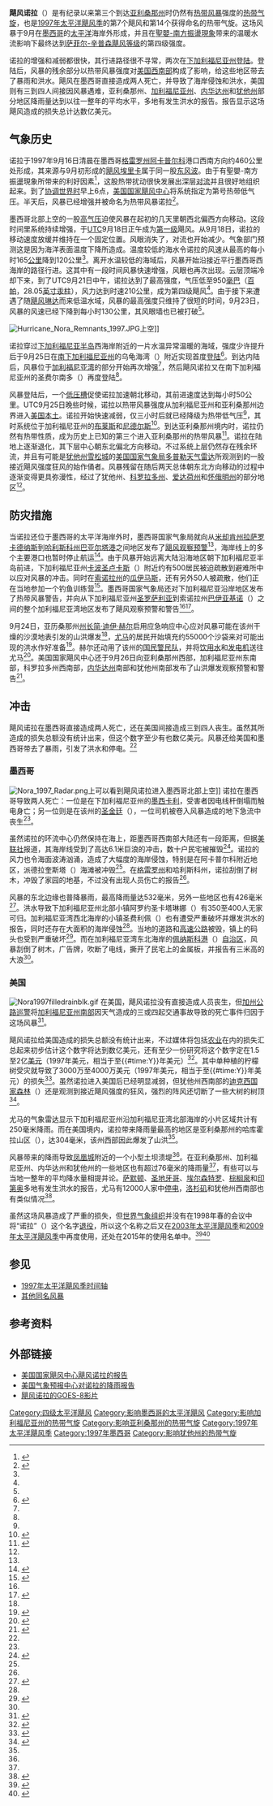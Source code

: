 {{DEFAULTSORT:}}{{noteTA
|G1=USState
|1=zh:聖嬰-南方振盪現象; zh-cn:厄尔尼诺-南方涛动现象; zh-tw:聖嬰-南方振盪現象; zh-hk:厄爾尼諾-南方振盪現象;
|2=zh-hans:拉尼娜;zh-hk:拉尼娜;zh-tw:反聖嬰;
|3=zh-hans:厄尔尼诺;zh-hk:厄爾尼諾;zh-tw:聖嬰;
}}
{{Infobox Hurricane
| Name=飓风诺拉<br>{{lang|en|Hurricane Nora}}
| Type=飓风
| Year=1997
| Basin=EPac
| Image location=Nora 09-22-1997 1403Z.jpg
| Image name=9月22日，達到強度巔峰的飓风诺拉。
| Formed=1997年9月16日
| Dissipated=1997年9月26日
| 1-min winds=115
| Pressure=950
| Damages=100
| Inflated=0
| Fatalities=直接造成2人死亡，间接导致4人丧生
| Areas=[[下加利福尼亚州|下加利福尼亚州]]、[[美国西南部|美国西南部]]
| Hurricane season=[[1997年太平洋飓风季|1997年太平洋飓风季]]
}}
'''飓风诺拉'''（{{lang-en|Hurricane Nora}}）是有纪录以来第三个到达[[亚利桑那州|亚利桑那州]]时仍然有[[热带风暴|热带风暴]]强度的[[热带气旋|热带气旋]]，也是[[1997年太平洋飓风季|1997年太平洋飓风季]]的第7个飓风和第14个获得命名的热带气旋。这场风暴于9月在[[墨西哥|墨西哥]]的[[太平洋|太平洋]]海岸外形成，并且在[[聖嬰-南方振盪現象|聖嬰-南方振盪現象]]带来的温暖水流影响下最终达到[[萨菲尔-辛普森飓风等级|萨菲尔-辛普森飓风等级]]的第四级强度。

诺拉的增强和减弱都很快，其行进路径很不寻常，两次在[[下加利福尼亚州|下加利福尼亚州]][[登陆_(气象学)|登陆]]。登陆后，风暴的残余部分以热带风暴强度对[[美国西南部|美国西南部]]构成了影响，给这些地区带去了暴雨和洪水。飓风在墨西哥直接造成两人死亡，并导致了海岸侵蚀和洪水，美国则有三到四人间接因风暴遇难，亚利桑那州、[[加利福尼亚州|加利福尼亚州]]、[[内华达州|内华达州]]和[[犹他州|犹他州]]部分地区降雨量达到以往一整年的平均水平，多地有发生洪水的报告。报告显示这场飓风造成的损失总计达数亿美元。

== 气象历史 ==
{{storm path|Nora 1997 track.png}}
诺拉于1997年9月16日清晨在墨西哥[[格雷罗州|格雷罗州]][[阿卡普尔科|阿卡普尔科]]港口西南方向约460公里处形成，其来源与9月初形成的[[1997年飓风埃里卡|飓风埃里卡]]属于同一股[[东风波|东风波]]。由于有聖嬰-南方振盪現象所带来的利好因素<ref name="MWRNora">{{cite journal |last=Farfán |first=Luis M. |coauthors=Zehnder, Joseph A. |title=An Analysis of the Landfall of Hurricane Nora (1997) |journal=Monthly Weather Review |volume=129 |issue=8 |pages=2073-2088 |doi=10.1175/1520-0493(2001)129<2073:AAOTLO>2.0.CO;2 |bibcode = 2001MWRv..129.2073F|date=2001年8月}}</ref>，这股热带扰动很快发展出深层[[对流|对流]]并且很好地组织起来。到了[[协调世界时|协调世界时]]早上6点，[[国家飓风中心_(美国)|美国国家飓风中心]]将系统指定为第{{lang|en|16-E}}号热带低气压。半天后，风暴已经增强并被命名为热带风暴诺拉<ref name="NHCNora">{{cite web | publisher = National Hurricane Center | date = 1997-10-30 | title = Preliminary Report: Hurricane Nora: 16 – September 26, 1997 | author = Rappaport, Edward N. | accessdate = 2013-11-18 | url = http://www.nhc.noaa.gov/1997nora.html | archiveurl = https://web.archive.org/web/20131022170921/http://www.nhc.noaa.gov/1997nora.html | archivedate = 2013-10-22 | deadurl = no }}</ref>。

墨西哥北部上空的一股[[高气压|高气压]]迫使风暴在起初的几天里朝西北偏西方向移动。这段时间里系统持续增强，于[[协调世界时|UTC]]9月18日正午成为[[萨菲尔-辛普森飓风等级|第一级]]飓风。从9月18日，诺拉的移动速度放缓并维持在一个固定位置。风眼消失了，对流也开始减少。气象部门预测这是因为海洋表面温度下降所造成。温度较低的海水令诺拉的风速从最高的每小时165[[公里|公里]]降到120公里<ref name="NHCNora" />。离开水温较低的海域后，风暴开始沿接近平行墨西哥西海岸的路径行进。这其中有一段时间风暴快速增强，风眼也再次出现。云层顶端冷却下来，到了UTC9月21日中午，诺拉达到了最高强度，气压低至950[[巴|毫巴]]（[[帕斯卡_(单位)|百帕]]，28.05[[英寸汞柱|英寸汞柱]]），风力达到时速210公里，成为第四级飓风<ref name="NHCNora" />。由于接下来遭遇了随[[飓风琳达_(1997年)|飓风琳达]]而来低温水域，风暴的最高强度只维持了很短的时间，9月23日，风暴的风速已经下降到每小时130公里，其风眼墙也已被打破<ref name="NHCNora" />。

[[Image:Hurricane_Nora_Remnants_1997.JPG|thumb]]上空]]

诺拉穿过[[下加利福尼亚半岛|下加利福尼亚半岛]]西海岸附近的一片水温异常温暖的海域，强度少许提升后于9月25日在[[南下加利福尼亚州|南下加利福尼亚州]]的乌龟海湾（{{lang|es|Bahía Tortugas}}）附近实现首度[[登陆_(气象学)|登陆]]<ref name="SMNNora">{{cite web | author=Servicio Meteorológico Nacional (Mexico) | year=1997 | title=Huracán Nora | publisher=Comisón Nacional del Agua | accessdate=2006-02-21 | url=http://smn.cna.gob.mx/ciclones/tempo1997/pacifico/nora/nora.html | archiveurl=https://web.archive.org/web/20090923185721/http://smn.cna.gob.mx/ciclones/tempo1997/pacifico/nora/nora.html | archivedate=2009-09-23 | deadurl=yes }}</ref>。到达内陆后，风暴位于[[加利福尼亚湾|加利福尼亚湾]]的部分开始再次增强<ref name="MWRNora" />，然后飓风诺拉又在南下加利福尼亚州的圣费尔南多（{{lang|es|San Fernando}}）再度登陆<ref name="NHCNora" />。

风暴登陆后，一个[[低压槽|低压槽]]促使诺拉加速朝北移动，其前进速度达到每小时50公里。UTC9月25日晚些时候，诺拉以热带风暴强度从加利福尼亚州和亚利桑那州边界进入[[美国本土|美国本土]]。诺拉开始快速减弱，仅三小时后就已经降级为热带低气压<ref name="NHCNora" />，其时系统位于加利福尼亚州的[[布莱斯_(加利福尼亚州)|布莱斯]]和[[尼德尔斯_(加利福尼亚州)|尼德尔斯]]<ref name="MWR 1997 EPac summary">{{cite journal |last=Lawrence |first=Miles B. |title=Eastern North Pacific Hurricane Season of 1997 |url=http://journals.ametsoc.org/doi/pdf/10.1175/1520-0493(1999)127%3C2440:ENPHSO%3E2.0.CO;2 |journal=Monthly Weather Review |volume=127 |issue=10 |pages=2440-2454 |doi=10.1175/1520-0493(1999)127<2440:ENPHSO>2.0.CO;2 |bibcode=1999MWRv..127.2440L |date=1999年10月 |access-date=2013-11-18 |archive-date=2020-05-31 |archive-url=https://web.archive.org/web/20200531013508/https://journals.ametsoc.org/doi/pdf/10.1175/1520-0493%281999%29127%3C2440%3AENPHSO%3E2.0.CO%3B2 |dead-url=no }}</ref>。到达亚利桑那州境内时，诺拉仍然有热带性质，成为历史上已知的第三个进入亚利桑那州的热带风暴<ref name="MCFCD">{{cite web |author=Flood Control District of Maricopa County |year=1997 |title=TS Nora Storm Report |accessdate=2013-11-18 |url=http://alert.fcd.maricopa.gov/alert/nora/nora_rpt.html |archivedate=2013-11-18 |deadurl=no |archiveurl=https://web.archive.org/web/20131118152759/http://alert.fcd.maricopa.gov/alert/nora/nora_rpt.html }}</ref>。诺拉在陆地上逐渐退化，其下层中心朝东北偏北方向移动。不过系统上层仍然存在残余环流，并且有可能是[[犹他州|犹他州]][[雪松城_(犹他州)|雪松城]]的[[美国国家气象局|美国国家气象局]][[气象雷达|多普勒天气雷达]]所观测到的一股接近飓风强度狂风的始作俑者。风暴残留在随后两天总体朝东北方向移动的过程中逐渐变得更具弥漫性，经过了犹他州、[[科罗拉多州|科罗拉多州]]、[[爱达荷州|爱达荷州]]和[[怀俄明州|怀俄明州]]的部分地区<ref name="NHCNora" />。

== 防灾措施 ==
当诺拉还位于墨西哥的太平洋海岸外时，墨西哥国家气象局就向从[[米却肯州|米却肯州]][[拉萨罗卡德纳斯|拉萨罗卡德纳斯]]到[[哈利斯科州|哈利斯科州]][[巴亚尔塔港|巴亚尔塔港]]之间地区发布了[[热带气旋警告|飓风观察预警]]<ref name="NHCNora" />，海岸线上的多个主要港口也暂时停止航运<ref name="CNN Ports">{{cite news |title=North-moving Nora lashes Baja's southern tip |agency=Associated Press |date=1997-09-23 |accessdate=2006-04-10 |url=http://www.cnn.com/WEATHER/9709/23/nora.mexico/index.html |archiveurl=https://web.archive.org/web/20060506022227/http://www.cnn.com/WEATHER/9709/23/nora.mexico/index.html |archivedate=2006-05-06 |deadurl=yes }}</ref>。由于风暴开始远离大陆沿海地区朝下加利福尼亚半岛前进，下加利福尼亚州[[卡波圣卢卡斯|卡波圣卢卡斯]]（{{lang|es|Cabo San Lucas}}）附近约有500居民被迫疏散到避难所中以应对风暴的冲击。同时在[[索诺拉州|索诺拉州]]的[[瓜伊马斯|瓜伊马斯]]，还有另外50人被疏散，他们正在当地参加一个钓鱼训练营<ref name="CNN San Lucas">{{cite news |title=Hurricane Nora lashes Baja California |agency=Associated Press |date=2007-09-24 |accessdate=2006-05-11 |url=http://www.cnn.com/WEATHER/9709/23/nora/index.html |deadurl=yes |archiveurl=https://web.archive.org/web/20050307210941/http://www.cnn.com/WEATHER/9709/23/nora/index.html |archivedate=2005-03-07 }}</ref>。墨西哥国家气象局还对下加利福尼亚沿岸地区发布了热带风暴警告，并向从下加利福尼亚州[[圣罗萨利亚|圣罗萨利亚]]到索诺拉州[[巴伊亚基诺|巴伊亚基诺]]（{{lang|es|Bahía Kino}}）之间的整个加利福尼亚湾地区发布了飓风观察预警和警告<ref name="NHCNora" /><ref name="CNN Preparations">{{cite news |title=Hurricane Nora to hit Baja Thursday morning |agency=Associated Press |date=2007-09-25 |accessdate=2006-05-11 |url=http://www.cnn.com/WEATHER/9709/24/nora.pm/index.html |archiveurl=https://web.archive.org/web/20050212110639/http://www.cnn.com/WEATHER/9709/24/nora.pm/index.html |archivedate=2005-02-12 |deadurl=yes }}</ref>。

9月24日，亚历桑那州[[州长|州长]][[简·迪伊·赫尔|简·迪伊·赫尔]]启用应急响应中心应对风暴可能在该州干燥的沙漠地表引发的山洪爆发<ref name="CNN Preparations" />，[[尤马_(亚利桑那州)|尤马]]的居民开始填充约55000个沙袋来对可能出现的洪水作好准备<ref>{{cite news |title=Hurricane Nora nears Mexico |agency=Associated Press |date=1997-09-24 |accessdate=2006-05-18 |url=http://www.cnn.com/WEATHER/9709/24/nora.update.2p/index.html |archiveurl=https://web.archive.org/web/20060518134025/http://www.cnn.com/WEATHER/9709/24/nora.update.2p/index.html |archivedate=2006-05-18 |deadurl=yes }}</ref>。赫尔还动用了该州的[[美国国民警卫队|国民警民队]]，并将[[饮用水|饮用水]]和[[发电机|发电机]]送往尤马<ref name="CNN AZ Preps">{{cite news |title=Nora weakens, but heavy rains threaten U.S. |agency=Associated Press |date=1997-09-25 |accessdate=2006-05-11 |url=http://www.cnn.com/WEATHER/9709/25/nora1130a/ |archiveurl=https://web.archive.org/web/20050212110855/http://www.cnn.com/WEATHER/9709/25/nora1130a/ |archivedate=2005-02-12 |deadurl=yes }}</ref>。美国国家飓风中心还于9月26日向亚利桑那州西部，加利福尼亚州东南部，科罗拉多州西南部，[[内华达州|内华达州]]南部和犹他州南部发布了山洪爆发观察预警和警告<ref>{{cite web |author=Hydrometeorological Prediction Center |publisher=NOAA |title=Storm Summary for Tropical Depression Nora, 4 a.m. EDT September 26, 1997 |accessdate=2013-11-19 |url=http://www.wpc.ncep.noaa.gov/tropical/1997/nora/92606ns1.html |archivedate=2013-11-19 |archiveurl=https://web.archive.org/web/20131119020942/http://www.wpc.ncep.noaa.gov/tropical/1997/nora/92606ns1.html |deadurl=no }}</ref>。

== 冲击 ==
飓风诺拉在墨西哥直接造成两人死亡，还在美国间接造成三到四人丧生。虽然其所造成的损失总额没有统计出来，但这个数字至少有也数亿美元。风暴还给美国和墨西哥带去了暴雨，引发了洪水和停电。<ref name="NHCNora" />

=== 墨西哥 ===
[[Image:Nora_1997_Radar.png|thumb]]上可以看到飓风诺拉进入墨西哥北部上空]]
诺拉在墨西哥导致两人死亡：一位是在下加利福尼亚州的[[墨西卡利|墨西卡利]]，受害者因电线杆倒塌而触电身亡；另一位则是在该州的[[圣金廷|圣金廷]]（{{lang|es|San Quintín}}），一位司机被卷入风暴造成的地下急流中丧生<ref name="NHCNora" />。

虽然诺拉的环流中心仍然保持在海上，距墨西哥西南部大陆还有一段距离，但据[[美联社|美联社]]报道，其海岸线受到了高达6.1米巨浪的冲击，数十户民宅被摧毁<ref name="CNN MX Pac">{{cite news |title=Hurricane Nora lashes Mexico's Pacific coast |agency=Associated Press |date=1997-09-22 |accessdate=2006-05-11 |url=http://www.cnn.com/WEATHER/9709/22/nora/index.html |archivedate=2007-01-09 |deadurl=yes |archiveurl=https://web.archive.org/web/20070109053041/http://www.cnn.com/WEATHER/9709/22/nora/index.html }}</ref>。诺拉的风力也令海面波涛汹涌，造成了大幅度的海岸侵蚀，特别是在阿卡普尔科附近地区，派德拉奎斯塔（{{lang|es|Pie de la Cuesta}}）海滩被冲毁<ref name="NHCNora" />。在[[格雷罗州|格雷罗州]]和哈利斯科州，诺拉刮倒了树木，冲毁了家园的地基，不过没有出现人员伤亡的报告<ref name="CNN MX Pac" />。

风暴的东北边缘也普降暴雨，最高降雨量达532毫米，另外一些地区也有426毫米<ref>{{cite web |publisher=Hydrometeorological Prediction Center |url=http://www.wpc.ncep.noaa.gov/tropical/rain/nora1997.html |title=Hurricane Nora - September 14 – 28, 1997 |accessdate=2013-11-19 |archivedate=2013-09-22 |deadurl=no |archiveurl=https://web.archive.org/web/20130922005052/http://www.wpc.ncep.noaa.gov/tropical/rain/nora1997.html }}</ref>。洪水导致下加利福尼亚州北部小镇阿罗约圣卡塔琳娜（{{lang|es|Arroyo de Santa Catarina}}）有350至400人无家可归。加利福尼亚湾西北海岸的小镇圣费利佩（{{lang|es|San Felipe}}）也有遭受严重破坏并爆发洪水的报告，同时还存在大面积的海岸侵蚀<ref name="MWR 1997 EPac summary" />。当地的道路和[[高速公路|高速公路]]被毁，镇上的码头也受到严重破坏<ref name="SanFelipe">{{cite web | publisher = San Felipe, Baja California Official Website | title = Hurricane Nora, San Felipe, Baja California | accessdate = 2013-11-19 | archivedate = 2012-07-07 | deadurl = no | url = http://www.sanfelipe.com.mx/nora9247/summry1015.htm | archiveurl = https://web.archive.org/web/20120707093543/http://www.sanfelipe.com.mx/nora9247/summry1015.htm | date = 1997年9月 }}</ref>。而在加利福尼亚湾东北海岸的[[佩纳斯科港|佩纳斯科港]]（{{lang|es|Puerto Peñasco}}）[[自治区_(墨西哥)|自治区]]，风暴刮倒了树木，广告牌，吹断了电线，撕开了民宅上的金属板，并报告有三米高的大浪<ref name="NHCNora" />。

=== 美国 ===
[[Image:Nora1997filledrainblk.gif|thumb]]
在美国，飓风诺拉没有直接造成人员丧生，但[[加州公路巡警|加州公路巡警]]将[[南加州|加利福尼亚州南部]]因天气造成的三或四起交通事故导致的死亡事件归因于这场风暴<ref>{{cite news |title=Nora gives Arizona a soaking |agency=Associated Press |date=1997-09-25 |accessdate=2006-05-11 |url=http://www.cnn.com/WEATHER/9709/25/nora/ |archiveurl=https://web.archive.org/web/20041125194440/http://www.cnn.com/WEATHER/9709/25/nora/ |deadurl=yes |archivedate=2004-11-25 }}</ref>。

飓风诺拉给美国造成的损失总额没有统计出来，不过媒体将包括[[农业|农业]]在内的损失汇总起来初步估计这个数字将达到数亿美元，还有至少一份研究将这个数字定在1.5至2亿[[美元|美元]]（1997年美元，相当于{{Formatprice|{{Inflation|US|150000000|1990|r=2}}}}至{{Formatprice|{{Inflation|US|200000000|1990|r=2}}}}{{#time:Y}}年美元）<ref name="DroughtNLU">{{cite web |author=National Drought Mitigation Center |title=Reported Effects of the 1997–98 El Niño |publisher=University of Nebraska-Lincoln |accessdate=2006-02-26 |url=http://www.drought.unl.edu/whatis/elninoanalysis.pdf |deadurl=yes |archiveurl=https://web.archive.org/web/20090326065355/http://www.drought.unl.edu/whatis/elninoanalysis.pdf |archivedate=2009-03-26 |format=[[PDF|PDF]] }}</ref>。其中单种植的柠檬树受灾就导致了3000万至4000万美元（1997年美元，相当于{{Formatprice|{{Inflation|US|30000000|1990|r=2}}}}至{{Formatprice|{{Inflation|US|40000000|1990|r=2}}}}{{#time:Y}}年美元）的损失<ref name="NCDC">{{cite web | author=National Climatic Data Center | title=NCDC Event Details | date=1997-09-25 | accessdate=2006-07-08 | deadurl=yes | archivedate=2012-02-04 | publisher=NOAA | archiveurl=https://web.archive.org/web/20120204110410/http://www4.ncdc.noaa.gov/cgi-win/wwcgi.dll?wwevent~ShowEvent~287830 | url=http://www4.ncdc.noaa.gov/cgi-win/wwcgi.dll?wwevent~ShowEvent~287830 }}</ref>。虽然诺拉进入美国后已经明显减弱，但犹他州西南部的[[迪克西国家森林|迪克西国家森林]]（{{lang|en|Dixie National Forest}}）还是观测到接近飓风强度的狂风，强烈的阵风还切断了一些大树的树顶<ref>{{cite web | author = Cooperative Program for Operational Meteorology, Education and Training | title = Nora: After Landfall (VIS) | publisher = University Corporation for Atmospheric Research | accessdate = 2013-11-19 | url = http://www.comet.ucar.edu/nsflab/web/explore/n4vis.htm | archivedate = 2013-05-07 | archiveurl = https://web.archive.org/web/20130507000235/http://www.comet.ucar.edu/nsflab/web/explore/n4vis.htm | deadurl = no }}</ref>。

尤马的气象雷达显示下加利福尼亚州沿加利福尼亚湾北部海岸的小片区域共计有250毫米降雨。而在美国境内，诺拉带来降雨量最高的地区是亚利桑那州的哈库霍拉山区（{{lang|en|Harquahala Mountains}}），达304毫米，该州西部因此爆发了山洪<ref name="MCFCD" />。

风暴带来的降雨导致[[凤凰城_(亚利桑那州)|凤凰城]]附近的一个小型土坝溃堤<ref name="MCFCD" />。在亚利桑那州、加利福尼亚州、内华达州和犹他州的一些地区也有超过76毫米的降雨量<ref name="MWRNora" />，有些可以与当地一整年的平均降水量相提并论。[[萨默顿_(亚利桑那州)|萨默顿]]、[[圣地亚哥_(加利福尼亚州)|圣地牙哥]]、[[埃尔森特罗_(加利福尼亚州)|埃尔森特罗]]、[[棕榈泉_(加利福尼亚州)|棕榈泉]]和[[印第奥_(加利福尼亚州)|印第奥]]多地有发生洪水的报告，尤马有12000人家中[[停电|停电]]，[[洛杉矶|洛杉矶]]和犹他州西南部也有类似情况<ref name="ISPE">{{cite web |author=Rebecca Carter |year=2002 |title=Tropical Storm Impacts on Arizona and New Mexico |accessdate=2013-11-19 |publisher=Climate Assessment for the Southwest Project, Institute for the Study of Planet Earth, University of Arizona |url=http://www.climas.arizona.edu/files/climas/pdfs/feature-articles/2002_aug_tropicalstorms.pdf |format=PDF |archiveurl=https://web.archive.org/web/20120316101733/http://www.climas.arizona.edu/files/climas/pdfs/feature-articles/2002_aug_tropicalstorms.pdf |archivedate=2012-03-16 |deadurl=yes }}</ref>。

虽然这场风暴造成了严重的损失，但[[世界气象组织|世界气象组织]]并没有在1998年春的会议中将“诺拉”（{{lang|en|Nora}}）这个名字[[已退役太平洋颱風名字列表_(2000年及以後)|退役]]，所以这个名称之后又在[[2003年太平洋飓风季|2003年太平洋飓风季]]和[[2009年太平洋飓风季|2009年太平洋飓风季]]中再度使用，还处在2015年的使用名单中。<ref>{{cite web |author=Lixion Avila |date=2003-11-04 |title=Hurricane Nora Tropical Cyclone Report |publisher=National Hurricane Center |accessdate=2013-11-19 |deadurl=no |archiveurl=https://web.archive.org/web/20131002002438/http://www.nhc.noaa.gov/2003nora.shtml |archivedate=2013-10-02 |url=http://www.nhc.noaa.gov/2003nora.shtml? }}</ref><ref>{{cite web |author=National Hurricane Center |author2=Hurricane Research Division |author3=Central Pacific Hurricane Center |publisher=United States National Oceanic and Atmospheric Administration's National Weather Service |date=2013-04-05 |accessdate=2013-11-19 |title=The Northeast and North Central Pacific hurricane database 1949-2012 |archivedate=2013-10-01 |deadurl=no |archiveurl=https://web.archive.org/web/20131001112711/http://www.nhc.noaa.gov/data/hurdat/hurdat2-nencpac-1949-2012-040513.txt |url=http://www.nhc.noaa.gov/data/hurdat/hurdat2-nencpac-1949-2012-040513.txt }}</ref>
<div style="clear: both"></div>

== 参见 ==
{{Portal|热带气旋}}
* [[1997年太平洋飓风季时间轴|1997年太平洋飓风季时间轴]]
* [[热带风暴诺拉|其他同名风暴]]

== 参考资料 ==
{{reflist|colwidth=30em}}

== 外部链接 ==
{{Commons category|Hurricane Nora (1997)}}
* [http://www.nhc.noaa.gov/1997nora.html 美国国家飓风中心飓风诺拉的报告]{{Wayback|url=http://www.nhc.noaa.gov/1997nora.html |date=20131005121937 }}
* [http://www.wpc.ncep.noaa.gov/tropical/rain/nora1997.html 美国气象预报中心对诺拉的降雨报告]{{Wayback|url=http://www.wpc.ncep.noaa.gov/tropical/rain/nora1997.html |date=20130922005052 }}
* [https://web.archive.org/web/20060623064455/http://rsd.gsfc.nasa.gov/goes/pub/goes/QTmovies/9709.nora.mov 飓风诺拉的GOES-8影片]

{{1997 Pacific hurricane season buttons}}
[[Category:四级太平洋飓风|Category:四级太平洋飓风]]
[[Category:影响墨西哥的太平洋飓风|Category:影响墨西哥的太平洋飓风]]
[[Category:影响加利福尼亚州的热带气旋|Category:影响加利福尼亚州的热带气旋]]
[[Category:影响亚利桑那州的热带气旋|Category:影响亚利桑那州的热带气旋]]
[[Category:1997年太平洋飓风季|Category:1997年太平洋飓风季]]
[[Category:1997年墨西哥|Category:1997年墨西哥]]
[[Category:影响犹他州的热带气旋|Category:影响犹他州的热带气旋]]
{{Featured article}}